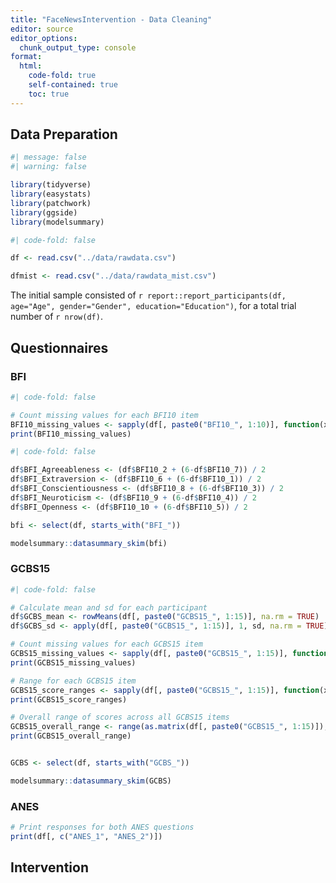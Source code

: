 ```yaml
---
title: "FaceNewsIntervention - Data Cleaning"
editor: source
editor_options: 
  chunk_output_type: console
format:
  html:
    code-fold: true
    self-contained: true
    toc: true
---
```



## Data Preparation

```r
#| message: false
#| warning: false

library(tidyverse)
library(easystats)
library(patchwork)
library(ggside)
library(modelsummary)
```


```r
#| code-fold: false

df <- read.csv("../data/rawdata.csv")

dfmist <- read.csv("../data/rawdata_mist.csv")
```

The initial sample consisted of `r report::report_participants(df, age="Age", gender="Gender", education="Education")`, for a total trial number of `r nrow(df)`.


## Questionnaires

### BFI

```r
#| code-fold: false

# Count missing values for each BFI10 item
BFI10_missing_values <- sapply(df[, paste0("BFI10_", 1:10)], function(x) sum(is.na(x)))
print(BFI10_missing_values)
```


```r
#| code-fold: false

df$BFI_Agreeableness <- (df$BFI10_2 + (6-df$BFI10_7)) / 2
df$BFI_Extraversion <- (df$BFI10_6 + (6-df$BFI10_1)) / 2
df$BFI_Conscientiousness <- (df$BFI10_8 + (6-df$BFI10_3)) / 2
df$BFI_Neuroticism <- (df$BFI10_9 + (6-df$BFI10_4)) / 2
df$BFI_Openness <- (df$BFI10_10 + (6-df$BFI10_5)) / 2
```

```r
bfi <- select(df, starts_with("BFI_"))

modelsummary::datasummary_skim(bfi)
```

### GCBS15

```r
#| code-fold: false

# Calculate mean and sd for each participant
df$GCBS_mean <- rowMeans(df[, paste0("GCBS15_", 1:15)], na.rm = TRUE)
df$GCBS_sd <- apply(df[, paste0("GCBS15_", 1:15)], 1, sd, na.rm = TRUE)

# Count missing values for each GCBS15 item
GCBS15_missing_values <- sapply(df[, paste0("GCBS15_", 1:15)], function(x) sum(is.na(x)))
print(GCBS15_missing_values)

# Range for each GCBS15 item
GCBS15_score_ranges <- sapply(df[, paste0("GCBS15_", 1:15)], function(x) range(x, na.rm = TRUE))
print(GCBS15_score_ranges)

# Overall range of scores across all GCBS15 items
GCBS15_overall_range <- range(as.matrix(df[, paste0("GCBS15_", 1:15)]), na.rm = TRUE)
print(GCBS15_overall_range)



```

```r
GCBS <- select(df, starts_with("GCBS_"))

modelsummary::datasummary_skim(GCBS)
```

### ANES

```r
# Print responses for both ANES questions
print(df[, c("ANES_1", "ANES_2")])

```


## Intervention

```r
```



